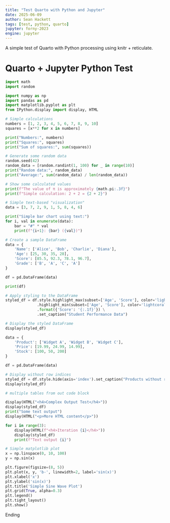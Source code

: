 ```yaml
---
title: "Test Quarto with Python and Jupyter" 
date: 2025-06-09
author: Sean Hackett
tags: [test, python, quarto]
jupyter: forny-2023
engine: jupyter
---
```


A simple test of Quarto with Python processing using knitr + reticulate.

<!--more-->

# Quarto + Jupyter Python Test

```python
import math
import random

import numpy as np
import pandas as pd
import matplotlib.pyplot as plt
from IPython.display import display, HTML

# Simple calculations
numbers = [1, 2, 3, 4, 5, 6, 7, 8, 9, 10]
squares = [x**2 for x in numbers]

print("Numbers:", numbers)
print("Squares:", squares)
print("Sum of squares:", sum(squares))

# Generate some random data
random.seed(42)
random_data = [random.randint(1, 100) for _ in range(10)]
print("Random data:", random_data)
print("Average:", sum(random_data) / len(random_data))

# Show some calculated values
print(f"The value of π is approximately {math.pi:.3f}")
print(f"Simple calculation: 2 + 2 = {2 + 2}")
```

```python
# Simple text-based "visualization"
data = [3, 7, 2, 9, 1, 5, 8, 4, 6]

print("Simple bar chart using text:")
for i, val in enumerate(data):
    bar = "#" * val
    print(f"{i+1}: {bar} ({val})")
```


```python
# Create a sample DataFrame
data = {
    'Name': ['Alice', 'Bob', 'Charlie', 'Diana'],
    'Age': [25, 30, 35, 28],
    'Score': [85.5, 92.3, 78.1, 96.7],
    'Grade': ['B', 'A', 'C', 'A']
}

df = pd.DataFrame(data)

print(df)

# Apply styling to the DataFrame
styled_df = df.style.highlight_max(subset=['Age', 'Score'], color='lightgreen') \
              .highlight_min(subset=['Age', 'Score'], color='lightcoral') \
              .format({'Score': '{:.1f}'}) \
              .set_caption("Student Performance Data")

# Display the styled DataFrame
display(styled_df)
```

```python
data = {
    'Product': ['Widget A', 'Widget B', 'Widget C'],
    'Price': [19.99, 24.99, 14.99], 
    'Stock': [100, 50, 200]
}

df = pd.DataFrame(data)

# Display without row indices
styled_df = df.style.hide(axis='index').set_caption("Products without row names")
display(styled_df)
```

```python
# multiple tables from out code block

display(HTML("<h4>Complex Output Test</h4>"))
display(styled_df)
print("Some text output")
display(HTML("<p>More HTML content</p>"))
```

```python
for i in range(3):
    display(HTML(f"<h4>Iteration {i}</h4>"))
    display(styled_df)
    print(f"Text output {i}")
```


```python
# Simple matplotlib plot
x = np.linspace(0, 10, 100)
y = np.sin(x)

plt.figure(figsize=(8, 5))
plt.plot(x, y, 'b-', linewidth=2, label='sin(x)')
plt.xlabel('x')
plt.ylabel('sin(x)')
plt.title('Simple Sine Wave Plot')
plt.grid(True, alpha=0.3)
plt.legend()
plt.tight_layout()
plt.show()
```

Ending